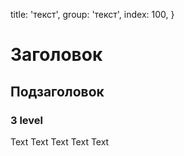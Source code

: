 
  title: 'текст',
  group: 'текст',
  index: 100,
}

# Заголовок
## Подзаголовок
### 3 level
Text Text Text Text Text


